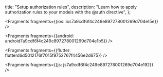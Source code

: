   title: "Setup authorization rules",
  description: "Learn how to apply authorization rules to your models with the @auth directive",
};






<Fragments fragments={{ios: ios7a9cdf6f4c249e897278001269d704e15e}} />



<Fragments fragments={{android: android7a9cdf6f4c249e897278001269d704e1b5}} />



<Fragments fragments={{flutter: flutterd6d5012176f7015f9752767f4456e2d675}} />



<Fragments fragments={{js: js7a9cdf6f4c249e897278001269d704e192}} />
